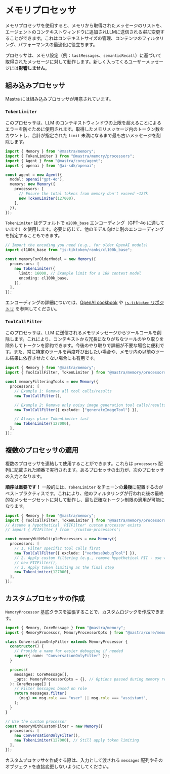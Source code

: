# メモリプロセッサ

メモリプロセッサを使用すると、メモリから取得されたメッセージのリストを、エージェントのコンテキストウィンドウに追加されLLMに送信される*前に*変更することができます。これはコンテキストサイズの管理、コンテンツのフィルタリング、パフォーマンスの最適化に役立ちます。

プロセッサは、メモリ設定（例：`lastMessages`、`semanticRecall`）に基づいて取得されたメッセージに対して動作します。新しく入ってくるユーザーメッセージには**影響しません**。

## 組み込みプロセッサ

Mastra には組み込みプロセッサが用意されています。

### `TokenLimiter`

このプロセッサは、LLM のコンテキストウィンドウの上限を超えることによるエラーを防ぐために使用されます。取得したメモリメッセージ内のトークン数をカウントし、合計が指定された `limit` 未満になるまで最も古いメッセージを削除します。

```typescript copy showLineNumbers {9-12}
import { Memory } from "@mastra/memory";
import { TokenLimiter } from "@mastra/memory/processors";
import { Agent } from "@mastra/core/agent";
import { openai } from "@ai-sdk/openai";

const agent = new Agent({
  model: openai("gpt-4o"),
  memory: new Memory({
    processors: [
      // Ensure the total tokens from memory don't exceed ~127k
      new TokenLimiter(127000),
    ],
  }),
});
```

`TokenLimiter` はデフォルトで `o200k_base` エンコーディング（GPT-4o に適しています）を使用します。必要に応じて、他のモデル向けに別のエンコーディングを指定することもできます。

```typescript copy showLineNumbers {6-9}
// Import the encoding you need (e.g., for older OpenAI models)
import cl100k_base from "js-tiktoken/ranks/cl100k_base";

const memoryForOlderModel = new Memory({
  processors: [
    new TokenLimiter({
      limit: 16000, // Example limit for a 16k context model
      encoding: cl100k_base,
    }),
  ],
});
```

エンコーディングの詳細については、[OpenAI cookbook](https://cookbook.openai.com/examples/how_to_count_tokens_with_tiktoken#encodings) や [`js-tiktoken` リポジトリ](https://github.com/dqbd/tiktoken) を参照してください。

### `ToolCallFilter`

このプロセッサは、LLM に送信されるメモリメッセージからツールコールを削除します。これにより、コンテキストから冗長になりがちなツールのやり取りを除外してトークンを節約できます。今後のやり取りで詳細が不要な場合に便利です。また、常に特定のツールを再度呼び出したい場合や、メモリ内の以前のツール結果に依存させたくない場合にも有用です。

```typescript copy showLineNumbers {5-14}
import { Memory } from "@mastra/memory";
import { ToolCallFilter, TokenLimiter } from "@mastra/memory/processors";

const memoryFilteringTools = new Memory({
  processors: [
    // Example 1: Remove all tool calls/results
    new ToolCallFilter(),

    // Example 2: Remove only noisy image generation tool calls/results
    new ToolCallFilter({ exclude: ["generateImageTool"] }),

    // Always place TokenLimiter last
    new TokenLimiter(127000),
  ],
});
```

## 複数のプロセッサの適用

複数のプロセッサを連結して使用することができます。これらは `processors` 配列に記載された順番で実行されます。あるプロセッサの出力が、次のプロセッサの入力となります。

**順序は重要です！** 一般的には、`TokenLimiter` をチェーンの**最後**に配置するのがベストプラクティスです。これにより、他のフィルタリングが行われた後の最終的なメッセージセットに対して動作し、最も正確なトークン制限の適用が可能になります。

```typescript copy showLineNumbers {7-14}
import { Memory } from "@mastra/memory";
import { ToolCallFilter, TokenLimiter } from "@mastra/memory/processors";
// Assume a hypothetical 'PIIFilter' custom processor exists
// import { PIIFilter } from './custom-processors';

const memoryWithMultipleProcessors = new Memory({
  processors: [
    // 1. Filter specific tool calls first
    new ToolCallFilter({ exclude: ["verboseDebugTool"] }),
    // 2. Apply custom filtering (e.g., remove hypothetical PII - use with caution)
    // new PIIFilter(),
    // 3. Apply token limiting as the final step
    new TokenLimiter(127000),
  ],
});
```

## カスタムプロセッサの作成

`MemoryProcessor` 基底クラスを拡張することで、カスタムロジックを作成できます。

```typescript copy showLineNumbers {4-19,23-26}
import { Memory, CoreMessage } from "@mastra/memory";
import { MemoryProcessor, MemoryProcessorOpts } from "@mastra/core/memory";

class ConversationOnlyFilter extends MemoryProcessor {
  constructor() {
    // Provide a name for easier debugging if needed
    super({ name: "ConversationOnlyFilter" });
  }

  process(
    messages: CoreMessage[],
    _opts: MemoryProcessorOpts = {}, // Options passed during memory retrieval, rarely needed here
  ): CoreMessage[] {
    // Filter messages based on role
    return messages.filter(
      (msg) => msg.role === "user" || msg.role === "assistant",
    );
  }
}

// Use the custom processor
const memoryWithCustomFilter = new Memory({
  processors: [
    new ConversationOnlyFilter(),
    new TokenLimiter(127000), // Still apply token limiting
  ],
});
```

カスタムプロセッサを作成する際は、入力として渡される `messages` 配列やそのオブジェクトを直接変更しないようにしてください。
